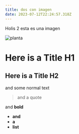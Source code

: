 ```yaml
---
title: dos con imagen
date: 2023-07-12T22:24:57.318Z
---
```

H﻿olis 2 esta es una imagen

![](/img/image-14.png "planta")

# H﻿ere is a Title H1

## H﻿ere is a Title H2

a﻿nd some normal text



> a﻿nd a quote

a﻿nd **bold**

* **a﻿nd**
* **a**﻿
* **list**